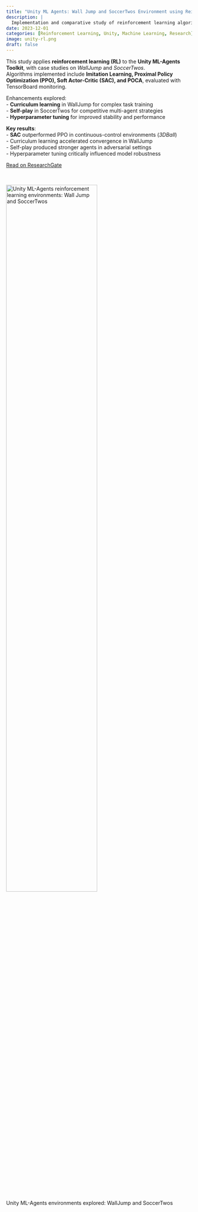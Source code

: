```yaml
---
title: "Unity ML Agents: Wall Jump and SoccerTwos Environment using Reinforcement Learning Techniques"
description: |
  Implementation and comparative study of reinforcement learning algorithms in Unity ML environments, with case studies on WallJump and SoccerTwos.
date: 2023-12-01
categories: [Reinforcement Learning, Unity, Machine Learning, Research]
image: unity-rl.png
draft: false
---
```


This study applies **reinforcement learning (RL)** to the **Unity ML-Agents Toolkit**, with case studies on *WallJump* and *SoccerTwos*.  
Algorithms implemented include **Imitation Learning, Proximal Policy Optimization (PPO), Soft Actor-Critic (SAC), and POCA**, evaluated with TensorBoard monitoring.  

Enhancements explored:  
- **Curriculum learning** in WallJump for complex task training  
- **Self-play** in SoccerTwos for competitive multi-agent strategies  
- **Hyperparameter tuning** for improved stability and performance  

**Key results**:  
- **SAC** outperformed PPO in continuous-control environments (*3DBall*)  
- Curriculum learning accelerated convergence in WallJump  
- Self-play produced stronger agents in adversarial settings  
- Hyperparameter tuning critically influenced model robustness  

[Read on ResearchGate](https://www.researchgate.net/publication/377273320_Unity_ML_Agents_Wall_Jump_and_SoccerTwos_environment_using_Reinforcement_Learning_RL_tecnique){.btn target=_blank}

<br>

<img class="img-styling" src="unity-rl.png" alt="Unity ML-Agents reinforcement learning environments: Wall Jump and SoccerTwos" width="70%">

::: {.gray-italic .center-text}
Unity ML-Agents environments explored: WallJump and SoccerTwos
:::


